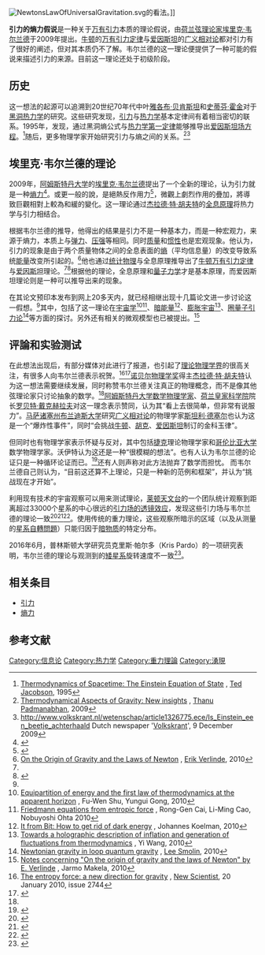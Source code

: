 [[File:NewtonsLawOfUniversalGravitation.svg|thumb]]的看法。]]

{{NoteTA|G1=物理学}}
'''引力的熵力假说'''是一种关于[[万有引力|万有引力]]本质的理论假说，由[[荷兰|荷兰]][[弦理论|弦理论家]][[埃里克·韦尔兰德|埃里克·韦尔兰德]]于2009年提出。[[牛顿|牛顿]]的[[万有引力定律|万有引力定律]]与[[爱因斯坦|爱因斯坦]]的[[广义相对论|广义相对论]]都对引力有了很好的阐述，但对其本质仍不了解。韦尔兰德的这一理论便提供了一种可能的假说来描述引力的来源。目前这一理论还处于初级阶段。

== 历史 ==

这一想法的起源可以追溯到20世纪70年代中叶[[雅各布·贝肯斯坦|雅各布·贝肯斯坦]]和[[史蒂芬·霍金|史蒂芬·霍金]]对于[[黑洞热力学|黑洞热力学]]的研究。这些研究发现，[[引力|引力]]与[[热力学|热力学]]基本定律间有着相当密切的联系。1995年，{{le|特德·雅克布森|Ted Jacobson}}发现，通过黑洞熵公式与[[热力学第一定律|热力学第一定律]]能够推导出[[爱因斯坦场方程|爱因斯坦场方程]]。<ref>[http://arxiv.org/abs/gr-qc/9504004 Thermodynamics of Spacetime: The Einstein Equation of State] {{Wayback|url=http://arxiv.org/abs/gr-qc/9504004 |date=20220120121408 }}, [[Theodore_Jacobson|Ted Jacobson]], 1995</ref>随后，更多物理学家开始研究引力与熵之间的关系。<ref>[http://arxiv.org/abs/0911.5004 Thermodynamical Aspects of Gravity: New insights] {{Wayback|url=http://arxiv.org/abs/0911.5004 |date=20150712101002 }}, [[Thanu_Padmanabhan|Thanu Padmanabhan]], 2009</ref><ref>http://www.volkskrant.nl/wetenschap/article1326775.ece/Is_Einstein_een_beetje_achterhaald {{Wayback|url=http://www.volkskrant.nl/wetenschap/article1326775.ece/Is_Einstein_een_beetje_achterhaald |date=20151026113530 }} Dutch newspaper '[[Volkskrant|Volkskrant]]', 9 December 2009</ref>

== 埃里克·韦尔兰德的理论 ==
2009年，[[阿姆斯特丹大学|阿姆斯特丹大学]]的[[埃里克·韦尔兰德|埃里克·韦尔兰德]]提出了一个全新的理论，认为引力就是一种[[熵力|熵力]]<ref>{{cite news|last=van Calmthout|first=Martijn|title=Is Einstein een beetje achterhaald?|url=http://www.volkskrant.nl/wetenschap/article1326775.ece/Is_Einstein_een_beetje_achterhaald|accessdate=6 September 2010|newspaper=de Volkskrant|date=12 December 2009|language=nl|archive-date=2015-10-26|archive-url=https://web.archive.org/web/20151026113530/http://www.volkskrant.nl/wetenschap/article1326775.ece/Is_Einstein_een_beetje_achterhaald|dead-url=no}}</ref>。或更一般的說，是絕熱反作用力<ref>{{Cite web |url=http://limiao.net/2994 |title=第三枚蘋果（下） |access-date=2011-09-03 |archive-url=https://web.archive.org/web/20110922192730/http://limiao.net/2994 |archive-date=2011-09-22 |dead-url=yes }}</ref>，微觀上劇烈作用的疊加，將導致巨觀相對上較為和緩的變化。这一理论通过[[杰拉德·特·胡夫特|杰拉德·特·胡夫特]]的[[全息原理|全息原理]]将热力学与引力相结合。

根据韦尔兰德的推导，他得出的结果是引力不是一种基本力，而是一种宏观力，来源于熵力，本质上与[[弹力|弹力]]、[[压强|压强]]等相同。同时[[质量|质量]]和[[惯性|惯性]]也是宏观现象。他认为，引力的现象是由于两个质量物体之间的全息表面的[[熵|熵]]（平均信息量）的改变导致系统[[能量|能量]]改变所引起的。<ref name="ev">[http://arxiv.org/abs/1001.0785 On the Origin of Gravity and the Laws of Newton] {{Wayback|url=http://arxiv.org/abs/1001.0785 |date=20220126045802 }}, [[Erik_Verlinde|Erik Verlinde]], 2010</ref>他也通过[[统计物理|统计物理]]与全息原理推导出了[[牛顿万有引力定律|牛顿万有引力定律]]与[[爱因斯坦|爱因斯坦]]理论。<ref name="ev" /><ref name="lm">{{cite web|url=http://limiao.net/1408|title=第三枚苹果（上）|publisher=limiao.net|accessdate=2010-02-11|archive-url=https://web.archive.org/web/20100205232610/http://limiao.net/1408|archive-date=2010-02-05|dead-url=yes}}</ref>根据他的理论，全息原理和[[量子力学|量子力学]]才是基本原理，而爱因斯坦理论则是一种可以推导出来的现象。

在其论文预印本发布到网上20多天内，就已经相继出现十几篇论文进一步讨论这一假想。<ref name="lm" />其中，包括了这一理论在[[宇宙学|宇宙学]]<ref>[http://arxiv.org/abs/1001.3237v1 Equipartition of energy and the first law of thermodynamics at the apparent horizon] {{Wayback|url=http://arxiv.org/abs/1001.3237v1 |date=20190626010859 }}, Fu-Wen Shu, Yungui Gong, 2010</ref><ref>[http://arxiv.org/abs/1001.3470v1 Friedmann equations from entropic force] {{Wayback|url=http://arxiv.org/abs/1001.3470v1 |date=20190619181334 }}, Rong-Gen Cai, Li-Ming Cao, Nobuyoshi Ohta 2010</ref>、[[暗能量|暗能量]]<ref>[http://www.scientificblogging.com/hammock_physicist/it_bit_how_get_rid_dark_energy It from Bit: How to get rid of dark energy] {{webarchive|url=https://web.archive.org/web/20100119223903/http://www.scientificblogging.com/hammock_physicist/it_bit_how_get_rid_dark_energy |date=2010-01-19 }}, Johannes Koelman, 2010</ref>、[[膨胀宇宙|膨胀宇宙]]<ref>[http://arxiv.org/abs/1001.4786v1 Towards a holographic description of inflation and generation of fluctuations from thermodynamics] {{Wayback|url=http://arxiv.org/abs/1001.4786v1 |date=20190619214045 }}, Yi Wang, 2010</ref>、[[迴圈量子重力|圈量子引力论]]<ref>[http://arxiv.org/abs/1001.3668v1 Newtonian gravity in loop quantum gravity] {{Wayback|url=http://arxiv.org/abs/1001.3668v1 |date=20190622183002 }}, [[Lee_Smolin|Lee Smolin]], 2010</ref>等方面的探讨。另外还有相关的微观模型也已被提出。<ref>[http://arxiv.org/abs/1001.3808v1  Notes concerning "On the origin of gravity and the laws of Newton" by E. Verlinde] {{Wayback|url=http://arxiv.org/abs/1001.3808v1 |date=20190612042233 }}, Jarmo Makela, 2010</ref>

== 评論和实验测试 ==

在此想法出现后，有部分媒体对此进行了报道，也引起了[[理論物理|理论物理学界]]的很高关注，有很多人向韦尔兰德表示祝贺。<ref>[http://www.newscientist.com/article/mg20527443.800-the-entropy-force-a-new-direction-for-gravity.html?page=1 The entropy force: a new direction for gravity] {{Wayback|url=http://www.newscientist.com/article/mg20527443.800-the-entropy-force-a-new-direction-for-gravity.html?page=1 |date=20140508042629 }}, [[New_Scientist|New Scientist]], 20 January 2010, issue 2744</ref><ref name="iand">{{cite web|url=http://keep.doubting.me/2010/01/entropy-force-source-of-gravity/|title=万有引力之源|publisher=Keep.Doubting.Me|date=2010-01-22|accessdate=2010-02-12|deadurl=yes|archiveurl=https://web.archive.org/web/20120917065146/http://keep.doubting.me/2010/01/entropy-force-source-of-gravity/|archivedate=2012-09-17}}
</ref>[[诺贝尔物理学奖|诺贝尔物理学奖]]得主[[杰拉德·特·胡夫特|杰拉德·特·胡夫特]]认为这一想法需要继续发展，同时称赞韦尔兰德关注真正的物理概念，而不是像其他弦理论家只讨论抽象的数学。<ref name="iand" />[[阿姆斯特丹大学|阿姆斯特丹大学]][[数学物理|数学物理学家]]、[[荷兰皇家科学院|荷兰皇家科学院]]院长[[罗贝特·戴克赫拉夫|罗贝特·戴克赫拉夫]]对这一理念表示赞同，认为其“看上去很简单，但非常有说服力”。[[马萨诸塞州|马萨诸塞州]][[布兰迪斯大学|布兰迪斯大学]]研究[[广义相对论|广义相对论]]的物理学家[[斯坦利·德塞尔|斯坦利·德塞尔]]也认为这是一个“爆炸性事件”，同时“会挑战[[艾薩克·牛頓|牛顿]]、[[罗伯特·胡克|胡克]]、[[阿尔伯特·爱因斯坦|爱因斯坦]]制订的金科玉律”。

但同时也有物理学家表示怀疑与反对，其中包括[[捷克|捷克]]理论物理学家{{le|罗伯斯·莫特|Lubos Motl}}和[[哥伦比亚大学|哥伦比亚大学]]数学物理学家{{le|彼得·沃伊特|Peter Woit}}。沃伊特认为这还是一种“很模糊的想法”。也有人认为韦尔兰德的论证只是一种循环论证而已。<ref>{{cite web|url=http://www.zhexue.com.cn/html/think/ithink/2010/0219/24506.html|title=引力熵力假说----掉进了数学陷阱|publisher=哲学网|accessdate=2010-02-26|deadurl=yes|archiveurl=https://web.archive.org/web/20100518124629/http://www.zhexue.com.cn/html/think/ithink/2010/0219/24506.html|archivedate=2010-05-18}}</ref>还有人则声称对此方法抛弃了数学而担忧。
而韦尔兰德自己则认为，“目前这还算不上理论，只是一种新的范例和框架”，并认为“挑战现在才开始”。

利用现有技术的宇宙观察可以用来测试理论，[[莱顿天文台|莱顿天文台]]的一个团队统计观察到距离超过33000个星系的中心很远的[[引力透镜|引力场的透镜效应]]，发现这些引力场与韦尔兰德的理论一致<ref>{{cite news |url=http://phys.org/news/2016-12-verlinde-theory-gravity.html |title=Verlinde's new theory of gravity passes first test |date=December 16, 2016 |accessdate=2017-07-04 |archive-date=2022-01-03 |archive-url=https://web.archive.org/web/20220103063834/https://phys.org/news/2016-12-verlinde-theory-gravity.html |dead-url=no }}</ref><ref>{{Cite journal |title=First test of Verlinde's theory of Emergent Gravity using Weak Gravitational Lensing measurements |first1=Margot M. |last1=Brouwer |display-authors=etal |journal=[[Monthly_Notices_of_the_Royal_Astronomical_Society|Monthly Notices of the Royal Astronomical Society]] |volume= 466|issue=to appear |date=11 December 2016 |doi=10.1093/mnras/stw3192 |arxiv=1612.03034 |pages=2547–2559}}</ref><ref>{{citeweb|url=https://www.newscientist.com/article/2116446-first-test-of-rival-to-einsteins-gravity-kills-off-dark-matter/|title=First test of rival to Einstein’s gravity kills off dark matter|date=15 December 2016|accessdate=20 February 2017|archive-date=2022-01-05|archive-url=https://web.archive.org/web/20220105220635/https://www.newscientist.com/article/2116446-first-test-of-rival-to-einsteins-gravity-kills-off-dark-matter/|dead-url=no}}</ref>。使用传统的重力理论，这些观察所暗示的区域（以及从测量的[[星系自轉問題|星系自轉問題]]）只能归因于[[暗物质|暗物质]]的特定分布。

2016年6月，普林斯顿大学研究员克里斯·帕尔多（Kris Pardo）的一项研究表明，韦尔兰德的理论与观测到的[[矮星系|矮星系]]旋转速度不一致<ref name="Pardo 2017">{{cite web | last=Pardo | first=Kris | title=Testing Emergent Gravity with Isolated Dwarf Galaxies | website=arXiv.org e-Print archive | date=2017-06-02 | url=https://arxiv.org/abs/1706.00785 | access-date=2017-06-22 | archive-date=2021-12-14 | archive-url=https://web.archive.org/web/20211214183107/https://arxiv.org/abs/1706.00785 | dead-url=no }}</ref>。

== 相关条目 ==
* [[引力|引力]]
* [[熵力|熵力]]

== 参考文献 ==
{{reflist}}

{{重力理論}}
[[Category:信息论|Category:信息论]]
[[Category:热力学|Category:热力学]]
[[Category:重力理論|Category:重力理論]]
[[Category:湧現|Category:湧現]]